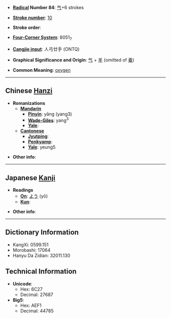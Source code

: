 * '''[[Wiktionary:Chinese radical index| Radical]] Number 84''': [[Wiktionary:Chinese radical index 气|气]]+6 strokes

* '''[[Wiktionary:Chinese total strokes index|Stroke number]]''': [[Wiktionary:Chinese total strokes index 10|10]]

* '''Stroke order''': 

* '''[[Wiktionary:Chinese four corner index|Four-Corner System]]''': 8051<sub>7</sub>

* '''[[Wiktionary:Chinese Cangjie index|Cangjie input]]''': 人弓廿手 (ONTQ)

* '''Graphical Significance and Origin''': [[气]] + [[羊]] (omitted of [[養]])

* '''Common Meaning''': [[oxygen]]

----

== Chinese [[Hanzi]] ==

* '''Romanizations'''
** '''[[Mandarin]]'''
*** '''[[Pinyin]]''': yǎng (yang3)
*** '''[[Wade-Giles]]''': yang<sup>3</sup>
*** '''[[Yale]]''': 
** '''[[Cantonese]]'''
*** '''[[Jyutping]]''':
*** '''[[Penkyamp]]''': 
*** '''[[Yale]]''': yeung5

* '''Other info''': 

----

== Japanese [[Kanji]] ==

* '''Readings'''
** '''[[On]]''': [[よう]] (yō)
** '''[[Kun]]''': 

* '''Other info''':  

----

== Dictionary Information ==

* KangXi: 0599.151
* Morobashi: 17064
* Hanyu Da Zidian: 32011.130

== Technical Information ==

* '''Unicode''':
** Hex: 6C27
** Decimal: 27687
* '''Big5''':
** Hex: AEF1
** Decimal: 44785